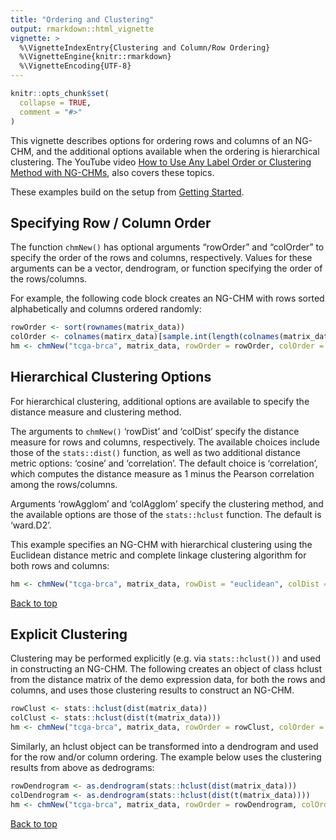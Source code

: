 ```yaml
---
title: "Ordering and Clustering"
output: rmarkdown::html_vignette
vignette: >
  %\VignetteIndexEntry{Clustering and Column/Row Ordering}
  %\VignetteEngine{knitr::rmarkdown}
  %\VignetteEncoding{UTF-8}
---
```


```r
knitr::opts_chunk$set(
  collapse = TRUE,
  comment = "#>"
)
```

This vignette describes options for ordering rows and columns of
an NG-CHM, and the additional options available when the ordering is hierarchical clustering.
The YouTube video
[How to Use Any Label Order or Clustering Method with NG-CHMs](https://www.youtube.com/watch?v=847breSor1I&list=PLIBaINv-Qmd0v2qD4AMbGf85Xd-T_yzEh),
also covers these topics.

These examples build on the setup from [Getting Started](getting-started.html).

## Specifying Row / Column Order

The function `chmNew()` has optional arguments "rowOrder" and "colOrder" to specify the order of the rows and columns,
respectively.
Values for these arguments can be a vector, dendrogram, or function specifying the order of the rows/columns.

For example, the following code block creates an NG-CHM with rows sorted alphabetically and columns ordered randomly:

```r
rowOrder <- sort(rownames(matrix_data))
colOrder <- colnames(matirx_data)[sample.int(length(colnames(matrix_data)))]
hm <- chmNew("tcga-brca", matrix_data, rowOrder = rowOrder, colOrder = colOrder)
```

## Hierarchical Clustering Options

For hierarchical clustering, additional options are available to specify the distance measure and clustering method.

The arguments to `chmNew()` 'rowDist' and 'colDist' specify the distance measure for rows and
columns, respectively. The available choices include those of the `stats::dist()` function, as well as
two additional distance metric options: 'cosine' and 'correlation'. The default choice is 'correlation',
which computes the distance measure as 1 minus the Pearson correlation among the rows/columns.

Arguments 'rowAgglom' and 'colAgglom' specify the clustering method, and the
available options are those of the `stats::hclust` function. The default is 'ward.D2'.

This example specifies an NG-CHM with hierarchical clustering using the Euclidean distance
metric and complete linkage clustering algorithm for both rows and columns:

```r
hm <- chmNew("tcga-brca", matrix_data, rowDist = "euclidean", colDist = "euclidean", rowAgglom = "complete", colAgglom = "complete")
```

[Back to top](#)

## Explicit Clustering

Clustering may be performed explicitly (e.g. via `stats::hclust())` and used in constructing an NG-CHM.
The following creates an object of class hclust from the distance matrix of the demo
expression data, for both the rows and columns,
and uses those clustering results to construct an NG-CHM.

```r
rowClust <- stats::hclust(dist(matrix_data))
colClust <- stats::hclust(dist(t(matrix_data)))
hm <- chmNew("tcga-brca", matrix_data, rowOrder = rowClust, colOrder = colClust)
```

Similarly, an hclust object can be transformed into a dendrogram and used for the row and/or column
ordering. The example below uses the clustering results from above as dedrograms:

```r
rowDendrogram <- as.dendrogram(stats::hclust(dist(matrix_data)))
colDendrogram <- as.dendrogram(stats::hclust(dist(t(matrix_data))))
hm <- chmNew("tcga-brca", matrix_data, rowOrder = rowDendrogram, colOrder = colDendrogram)
```

[Back to top](#)
